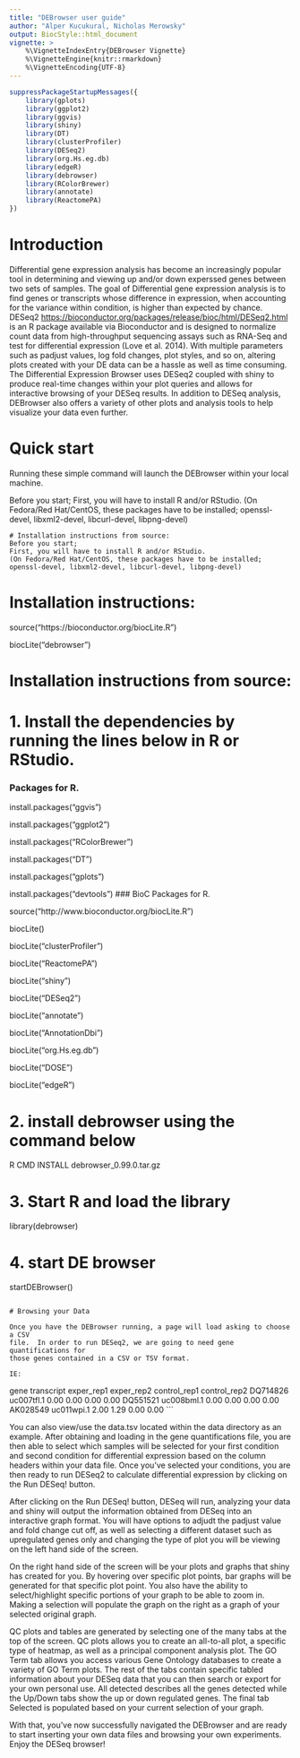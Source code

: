 ```yaml
---
title: "DEBrowser user guide"
author: "Alper Kucukural, Nicholas Merowsky"
output: BiocStyle::html_document
vignette: >
    %\VignetteIndexEntry{DEBrowser Vignette}
    %\VignetteEngine{knitr::rmarkdown}
    %\VignetteEncoding{UTF-8}
---
```


```r
suppressPackageStartupMessages({
    library(gplots)
    library(ggplot2)
    library(ggvis)
    library(shiny)
    library(DT)
    library(clusterProfiler)
    library(DESeq2)
    library(org.Hs.eg.db)
    library(edgeR)
    library(debrowser)
    library(RColorBrewer)
    library(annotate)
    library(ReactomePA)
})
```

# Introduction

Differential gene expression analysis has become an increasingly popular tool
in determining and viewing up and/or down experssed genes between two sets of
samples.  The goal of Differential gene expression analysis is to find genes
or transcripts whose difference in expression, when accounting for the
variance within condition, is higher than expected by chance.  DESeq2
<https://bioconductor.org/packages/release/bioc/html/DESeq2.html> is an R
package available via Bioconductor and is designed to normalize count data
from high-throughput sequencing assays such as RNA-Seq and test for
differential expression (Love et al. 2014).  With multiple parameters such as
padjust values, log fold changes, plot styles, and so on, altering plots
created with your DE data can be a hassle as well as time consuming. The
Differential Expression Browser uses DESeq2 coupled with shiny to produce
real-time changes within your plot queries and allows for interactive browsing
of your DESeq results. In addition to DESeq analysis, DEBrowser also offers a
variety of other plots and analysis tools to help visualize your data even
further.

# Quick start

Running these simple command will launch the DEBrowser within your local
machine.

Before you start;
First, you will have to install R and/or RStudio.
(On Fedora/Red Hat/CentOS, these packages have to be installed;
openssl-devel, libxml2-devel, libcurl-devel, libpng-devel)

```
# Installation instructions from source:
Before you start;
First, you will have to install R and/or RStudio.
(On Fedora/Red Hat/CentOS, these packages have to be installed;
openssl-devel, libxml2-devel, libcurl-devel, libpng-devel)

```
# Installation instructions:

source("https://bioconductor.org/biocLite.R")

biocLite("debrowser")

# Installation instructions from source:
# 1. Install the dependencies by running the lines below in R or RStudio. 
### Packages for R.

install.packages(“ggvis”)

install.packages(“ggplot2”)

install.packages(“RColorBrewer”)

install.packages(“DT”)

install.packages(“gplots”)

install.packages(“devtools”)
### BioC Packages for R.

source(“http://www.bioconductor.org/biocLite.R”)

biocLite()

biocLite(“clusterProfiler”)

biocLite(“ReactomePA”)

biocLite(“shiny”)

biocLite(“DESeq2”)

biocLite(“annotate”)

biocLite(“AnnotationDbi”)

biocLite(“org.Hs.eg.db”)

biocLite(“DOSE”)

biocLite(“edgeR”)

# 2. install debrowser using the command below

R CMD INSTALL debrowser_0.99.0.tar.gz

# 3. Start R and load the library

library(debrowser)

#  4. start DE browser

startDEBrowser()

```

# Browsing your Data

Once you have the DEBrowser running, a page will load asking to choose a CSV
file.  In order to run DESeq2, we are going to need gene quantifications for
those genes contained in a CSV or TSV format.

IE:

```
gene  transcript  exper_rep1 exper_rep2 control_rep1 control_rep2
DQ714826  uc007tfl.1  0.00  0.00  0.00  0.00
DQ551521  uc008bml.1  0.00  0.00  0.00  0.00
AK028549  uc011wpi.1  2.00  1.29  0.00  0.00
```

You can also view/use the data.tsv located within the data directory as an
example.  After obtaining and loading in the gene quantifications file, you
are then able to select which samples will be selected for your first
condition and second condition for differential expression based on the column
headers within your data file. Once you've selected your conditions, you are
then ready to run DESeq2 to calculate differential expression by clicking on
the Run DESeq! button.

After clicking on the Run DESeq! button, DESeq will run, analyzing your data
and shiny will output the information obtained from DESeq into an interactive
graph format.  You will have options to adjudt the padjust value and fold
change cut off, as well as selecting a different dataset such as upregulated
genes only and changing the type of plot you will be viewing on the left hand
side of the screen.

On the right hand side of the screen will be your plots and graphs that shiny
has created for you.  By hovering over specific plot points, bar graphs will be
generated for that specific plot point.  You also have the ability to
select/highlight specific portions of your graph to be able to zoom in.  Making
a selection will populate the graph on the right as a graph of your selected
original graph.

QC plots and tables are generated by selecting one of the many tabs at
the top of the screen.  QC plots allows you to create an all-to-all
plot, a specific type of heatmap, as well as a principal component analysis
plot.  The GO Term tab allows you access various Gene Ontology databases to
create a variety of GO Term plots.  The rest of the tabs contain specific
tabled information about your DESeq data that you can then search or export
for your own personal use. All detected describes all the genes detected
while the Up/Down tabs show the up or down regulated genes.  The final tab
Selected is populated based on your current selection of your graph.

With that, you've now successfully navigated the DEBrowser and are ready to
start inserting your own data files and browsing your own experiments.  Enjoy
the DESeq browser!
